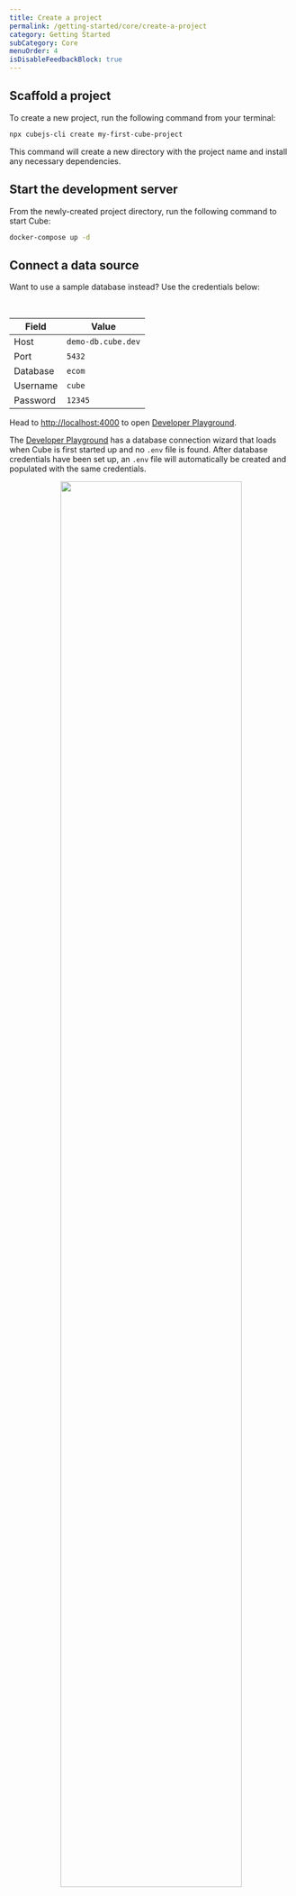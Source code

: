 ```yaml
---
title: Create a project
permalink: /getting-started/core/create-a-project
category: Getting Started
subCategory: Core
menuOrder: 4
isDisableFeedbackBlock: true
---
```


## Scaffold a project

To create a new project, run the following command from your terminal:

```bash
npx cubejs-cli create my-first-cube-project
```

This command will create a new directory with the project name and install any
necessary dependencies.

## Start the development server

From the newly-created project directory, run the following command to start
Cube:

```bash
docker-compose up -d
```

## Connect a data source

<InfoBox>

Want to use a sample database instead? Use the credentials below:

<br />

| Field    | Value              |
| -------- | ------------------ |
| Host     | `demo-db.cube.dev` |
| Port     | `5432`             |
| Database | `ecom`             |
| Username | `cube`             |
| Password | `12345`            |

</InfoBox>

Head to [http://localhost:4000](http://localhost:4000) to open [Developer
Playground][ref-devtools-playground].

The [Developer Playground][ref-devtools-playground] has a database connection
wizard that loads when Cube is first started up and no `.env` file is found.
After database credentials have been set up, an `.env` file will automatically
be created and populated with the same credentials.

<div style="text-align: center">
  <img
    src="https://ucarecdn.com/9863faf0-4354-4ccd-828f-19500b7d9666/"
    style="border: none"
    width="80%"
  />
</div>

Click on the type of database to connect to, and you'll be able to enter
credentials:

<div style="text-align: center">
  <img
    src="https://ucarecdn.com/d86ca1ca-046a-4f57-846d-f804a6ae047d/"
    style="border: none"
    width="80%"
  />
</div>

After clicking Apply, you should see tables available to you from the configured
database; select the `orders` table to generate a Cube model:

<div style="text-align: center">
  <img
    src="https://ucarecdn.com/85dd345d-e9a0-402b-b882-500002e4856e/"
    style="border: none"
    width="80%"
  />
</div>

After selecting the table, click **Generate Schema** and you should see the
following:

<div style="text-align: center">
  <img
    src="https://ucarecdn.com/9671e77c-5262-428a-8d78-479e9652c0bc/"
    style="border: none"
    width="80%"
  />
</div>

Click **Build** on the dialog, which should take you to the **Build** page.

In the next step, we'll learn how to
[create a model from scratch](/getting-started/core/create-models).

[ref-devtools-playground]: /dev-tools/dev-playground
